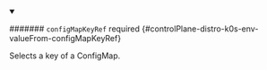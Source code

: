 


<details className="config-field" data-expandable="true" open>
<summary>

####### `configMapKeyRef` <span className="config-field-required" data-required="false">required</span> <span className="config-field-type"></span> <span className="config-field-default"></span> <span className="config-field-enum"></span> {#controlPlane-distro-k0s-env-valueFrom-configMapKeyRef}

Selects a key of a ConfigMap.

</summary>

<PartialConfigmapkeyrefreference />


</details>
